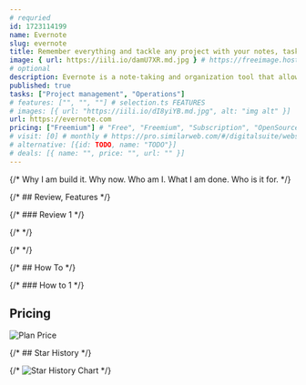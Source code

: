 ```yaml
---
# requried
id: 1723114199
name: Evernote
slug: evernote
title: Remember everything and tackle any project with your notes, tasks, and schedule all in one place.
image: { url: https://iili.io/damU7XR.md.jpg } # https://freeimage.host/
# optional
description: Evernote is a note-taking and organization tool that allows users to create, manage, and share notes.
published: true
tasks: ["Project management", "Operations"]
# features: ["", "", ""] # selection.ts FEATURES
# images: [{ url: "https://iili.io/dI8yiYB.md.jpg", alt: "img alt" }]
url: https://evernote.com
pricing: ["Freemium"] # "Free", "Freemium", "Subscription", "OpenSource", "Paid"
# visit: [0] # monthly # https://pro.similarweb.com/#/digitalsuite/websiteanalysis/home
# alternative: [{id: TODO, name: "TODO"}]
# deals: [{ name: "", price: "", url: "" }]
---
```


{/* Why I am build it. Why now. Who am I. What I am done. Who is it for. */}

{/* ## Review, Features */}

{/* ### Review 1 */}

{/* <DetailYoutube videoId="" startTime={0} /> */}

{/* <Twitters ids=[] /> */}

{/* ## How To */}

{/* ### How to 1 */}

## Pricing

<Img
  src="https://p140.p3.n0.cdn.zight.com/items/lluAxkE2/66aaa98c-10ed-4c9f-bf02-ef59322a3b8a.jpg"
  alt="Plan Price"
/>

{/* ## Star History */}

{/* ![Star History Chart](https://api.star-history.com/svg?repos=alteropen-com/alteropen) */}
